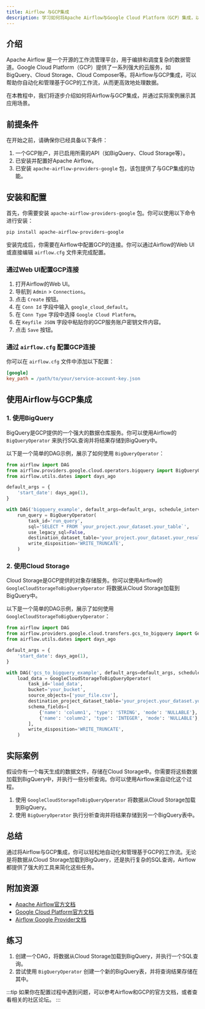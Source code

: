 ```yaml
---
title: Airflow 与GCP集成
description: 学习如何将Apache Airflow与Google Cloud Platform（GCP）集成，以自动化和管理云工作流。
---
```


## 介绍

Apache Airflow 是一个开源的工作流管理平台，用于编排和调度复杂的数据管道。Google Cloud Platform（GCP）提供了一系列强大的云服务，如BigQuery、Cloud Storage、Cloud Composer等。将Airflow与GCP集成，可以帮助你自动化和管理基于GCP的工作流，从而更高效地处理数据。

在本教程中，我们将逐步介绍如何将Airflow与GCP集成，并通过实际案例展示其应用场景。

## 前提条件

在开始之前，请确保你已经具备以下条件：

1. 一个GCP账户，并已启用所需的API（如BigQuery、Cloud Storage等）。
2. 已安装并配置好Apache Airflow。
3. 已安装 `apache-airflow-providers-google` 包，该包提供了与GCP集成的功能。

## 安装和配置

首先，你需要安装 `apache-airflow-providers-google` 包。你可以使用以下命令进行安装：

```bash
pip install apache-airflow-providers-google
```

安装完成后，你需要在Airflow中配置GCP的连接。你可以通过Airflow的Web UI或直接编辑 `airflow.cfg` 文件来完成配置。

### 通过Web UI配置GCP连接

1. 打开Airflow的Web UI。
2. 导航到 `Admin` > `Connections`。
3. 点击 `Create` 按钮。
4. 在 `Conn Id` 字段中输入 `google_cloud_default`。
5. 在 `Conn Type` 字段中选择 `Google Cloud Platform`。
6. 在 `Keyfile JSON` 字段中粘贴你的GCP服务账户密钥文件内容。
7. 点击 `Save` 按钮。

### 通过 `airflow.cfg` 配置GCP连接

你可以在 `airflow.cfg` 文件中添加以下配置：

```ini
[google]
key_path = /path/to/your/service-account-key.json
```

## 使用Airflow与GCP集成

### 1. 使用BigQuery

BigQuery是GCP提供的一个强大的数据仓库服务。你可以使用Airflow的 `BigQueryOperator` 来执行SQL查询并将结果存储到BigQuery中。

以下是一个简单的DAG示例，展示了如何使用 `BigQueryOperator`：

```python
from airflow import DAG
from airflow.providers.google.cloud.operators.bigquery import BigQueryOperator
from airflow.utils.dates import days_ago

default_args = {
    'start_date': days_ago(1),
}

with DAG('bigquery_example', default_args=default_args, schedule_interval='@daily') as dag:
    run_query = BigQueryOperator(
        task_id='run_query',
        sql='SELECT * FROM `your_project.your_dataset.your_table`',
        use_legacy_sql=False,
        destination_dataset_table='your_project.your_dataset.your_result_table',
        write_disposition='WRITE_TRUNCATE',
    )
```

### 2. 使用Cloud Storage

Cloud Storage是GCP提供的对象存储服务。你可以使用Airflow的 `GoogleCloudStorageToBigQueryOperator` 将数据从Cloud Storage加载到BigQuery中。

以下是一个简单的DAG示例，展示了如何使用 `GoogleCloudStorageToBigQueryOperator`：

```python
from airflow import DAG
from airflow.providers.google.cloud.transfers.gcs_to_bigquery import GoogleCloudStorageToBigQueryOperator
from airflow.utils.dates import days_ago

default_args = {
    'start_date': days_ago(1),
}

with DAG('gcs_to_bigquery_example', default_args=default_args, schedule_interval='@daily') as dag:
    load_data = GoogleCloudStorageToBigQueryOperator(
        task_id='load_data',
        bucket='your_bucket',
        source_objects=['your_file.csv'],
        destination_project_dataset_table='your_project.your_dataset.your_table',
        schema_fields=[
            {'name': 'column1', 'type': 'STRING', 'mode': 'NULLABLE'},
            {'name': 'column2', 'type': 'INTEGER', 'mode': 'NULLABLE'},
        ],
        write_disposition='WRITE_TRUNCATE',
    )
```

## 实际案例

假设你有一个每天生成的数据文件，存储在Cloud Storage中。你需要将这些数据加载到BigQuery中，并执行一些分析查询。你可以使用Airflow来自动化这个过程。

1. 使用 `GoogleCloudStorageToBigQueryOperator` 将数据从Cloud Storage加载到BigQuery。
2. 使用 `BigQueryOperator` 执行分析查询并将结果存储到另一个BigQuery表中。

## 总结

通过将Airflow与GCP集成，你可以轻松地自动化和管理基于GCP的工作流。无论是将数据从Cloud Storage加载到BigQuery，还是执行复杂的SQL查询，Airflow都提供了强大的工具来简化这些任务。

## 附加资源

- [Apache Airflow官方文档](https://airflow.apache.org/docs/)
- [Google Cloud Platform官方文档](https://cloud.google.com/docs)
- [Airflow Google Provider文档](https://airflow.apache.org/docs/apache-airflow-providers-google/stable/index.html)

## 练习

1. 创建一个DAG，将数据从Cloud Storage加载到BigQuery，并执行一个SQL查询。
2. 尝试使用 `BigQueryOperator` 创建一个新的BigQuery表，并将查询结果存储在其中。

:::tip
如果你在配置过程中遇到问题，可以参考Airflow和GCP的官方文档，或者查看相关的社区论坛。
:::